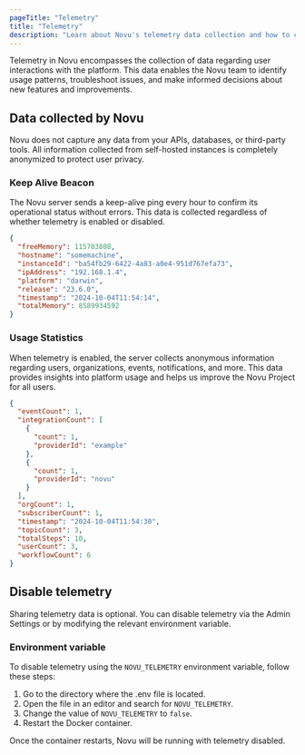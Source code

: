 ```yaml
---
pageTitle: "Telemetry"
title: "Telemetry"
description: "Learn about Novu's telemetry data collection and how to configure it"
---
```


Telemetry in Novu encompasses the collection of data regarding user interactions with the platform. This data enables the Novu team to identify usage patterns, troubleshoot issues, and make informed decisions about new features and improvements.

## Data collected by Novu
Novu does not capture any data from your APIs, databases, or third-party tools. All information collected from self-hosted instances is completely anonymized to protect user privacy.

### Keep Alive Beacon 
The Novu server sends a keep-alive ping every hour to confirm its operational status without errors. This data is collected regardless of whether telemetry is enabled or disabled.
```json
{
  "freeMemory": 115703808,
  "hostname": "somemachine",
  "instanceId": "ba54fb29-6422-4a83-a0e4-951d767efa73",
  "ipAddress": "192.168.1.4",
  "platform": "darwin",
  "release": "23.6.0",
  "timestamp": "2024-10-04T11:54:14",
  "totalMemory": 8589934592
}
```

### Usage Statistics
When telemetry is enabled, the server collects anonymous information regarding users, organizations, events, notifications, and more. This data provides insights into platform usage and helps us improve the Novu Project for all users.
```json
{
  "eventCount": 1,
  "integrationCount": [
    {
      "count": 1,
      "providerId": "example"
    },
    {
      "count": 1,
      "providerId": "novu"
    }
  ],
  "orgCount": 1,
  "subscriberCount": 1,
  "timestamp": "2024-10-04T11:54:30",
  "topicCount": 3,
  "totalSteps": 10,
  "userCount": 3,
  "workflowCount": 6
}
```
## Disable telemetry
Sharing telemetry data is optional. You can disable telemetry via the Admin Settings or by modifying the relevant environment variable.

### Environment variable
To disable telemetry using the `NOVU_TELEMETRY` environment variable, follow these steps:

1. Go to the directory where the .env file is located.
2. Open the file in an editor and search for `NOVU_TELEMETRY`.
3. Change the value of `NOVU_TELEMETRY` to `false`.
4. Restart the Docker container. 

Once the container restarts, Novu will be running with telemetry disabled.
